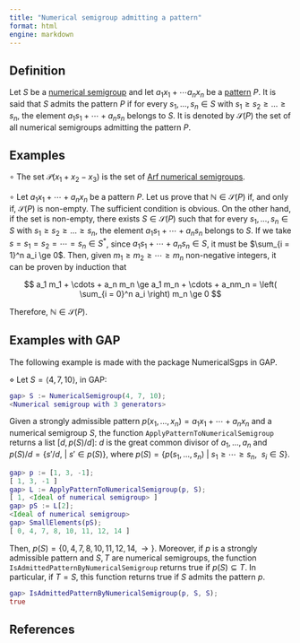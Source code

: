 ```yaml
---
title: "Numerical semigroup admitting a pattern"
format: html
engine: markdown
---
```


<!-- Definición de Num. Sem. -->

## Definition

Let $S$ be a [numerical semigroup](../Basic-concepts/Numerical-semigroup.qmd) and let $a_1 x_1 + \cdots a_n x_n$ be a [pattern](../Graphs-varieties-NS/Pattern.qmd) $P$. It is said that $S$ admits the pattern $P$ if for every $s_1, \ldots, s_n \in S$ with $s_1 \ge s_2 \ge \ldots \ge s_n$, the element $a_1s_1 + \cdots + a_n s_n$ belongs to $S$. It is denoted by $\mathcal{S}(P)$ the set of all numerical semigroups admitting the pattern $P$.

## Examples

<!-- Ejemplos de Num. Sem. -->

$\circ$ The set $\mathcal{P}(x_1 + x_2 - x_3)$ is the set of [Arf numerical semigroups](Arf-semigroup.qmd).

$\circ$ Let $a_1x_1 + \cdots + a_nx_n$ be a pattern $P$. Let us prove that $\mathbb{N} \in \mathcal{S}(P)$ if, and only if, $\mathcal{S}(P)$ is non-empty. The sufficient condition is obvious. On the other hand, if the set is non-empty, there exists $S \in \mathcal{S}(P)$ such that for every $s_1, \ldots, s_n \in S$ with $s_1 \ge s_2 \ge \ldots \ge s_n$, the element $a_1s_1 + \cdots + a_n s_n$ belongs to $S$. If we take $s = s_1 = s_2 = \cdots = s_n \in S^*$, since $a_1 s_1 + \cdots + a_n s_n \in S$, it must be $\sum_{i = 1}^n a_i \ge 0$. Then, given $m_1 \ge m_2 \ge \cdots \ge m_n$ non-negative integers, it can be proven by induction that

$$
a_1 m_1 + \cdots + a_n m_n \ge a_1 m_n + \cdots + a_nm_n = \left( \sum_{i = 0}^n a_i \right) m_n \ge 0
$$

Therefore, $\mathbb{N} \in \mathcal{S}(P)$.

## Examples with GAP

The following example is made with the package NumericalSgps in GAP.

$\diamond$ Let $S = \langle 4, 7, 10 \rangle$, in GAP:

``` gap
gap> S := NumericalSemigroup(4, 7, 10);
<Numerical semigroup with 3 generators>
```

Given a strongly admissible pattern $p(x_1, \ldots, x_n) = a_1x_1 + \cdots + a_nx_n$ and a numerical semigroup $S$, the function `ApplyPatternToNumericalSemigroup` returns a list $[d, p(S)/d]$: $d$ is the great common divisor of $a_1, \ldots, a_n$ and $p(S)/d = \{s'/d, ~ | ~ s' \in p(S)\}$, where $p(S) = \{p(s_1, \ldots, s_n) ~ | ~ s_1 \ge \cdots \ge s_n, ~~ s_i \in S\}$.

``` gap
gap> p := [1, 3, -1];
[ 1, 3, -1 ]
gap> L := ApplyPatternToNumericalSemigroup(p, S);
[ 1, <Ideal of numerical semigroup> ]
gap> pS := L[2];
<Ideal of numerical semigroup>
gap> SmallElements(pS);
[ 0, 4, 7, 8, 10, 11, 12, 14 ]
```

Then, $p(S) = \{ 0, 4, 7, 8, 10, 11, 12, 14, \rightarrow\}$. Moreover, if $p$ is a strongly admissible pattern and $S, T$ are numerical semigroups, the function `IsAdmittedPatternByNumericalSemigroup` returns true if $p(S) \subseteq T$. In particular, if $T = S$, this function returns true if $S$ admits the pattern $p$.

``` gap
gap> IsAdmittedPatternByNumericalSemigroup(p, S, S);
true
```

## References
